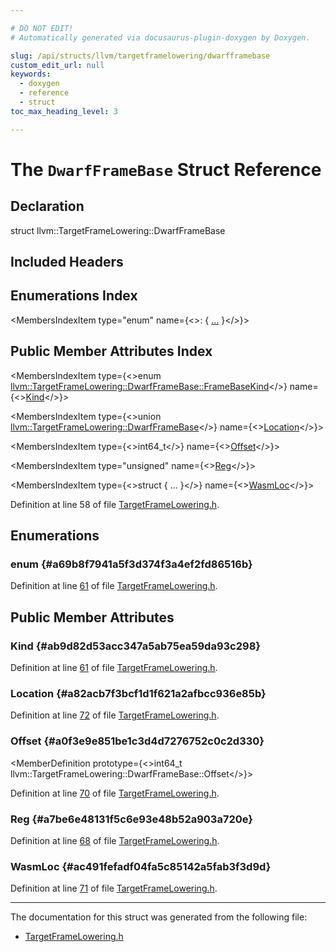 ```yaml
---

# DO NOT EDIT!
# Automatically generated via docusaurus-plugin-doxygen by Doxygen.

slug: /api/structs/llvm/targetframelowering/dwarfframebase
custom_edit_url: null
keywords:
  - doxygen
  - reference
  - struct
toc_max_heading_level: 3

---
```





# The `DwarfFrameBase` Struct Reference

<DoxygenPage pluginConfig={pluginConfig}>



## Declaration

<CodeBlock>struct llvm::TargetFrameLowering::DwarfFrameBase</CodeBlock>

## Included Headers

<IncludesList>
<IncludesListItem
  filePath="llvm/CodeGen/TargetFrameLowering.h"
  permalink="/docs/api/files/include/include/llvm/include/llvm/codegen/targetframelowering-h"
  isLocal="true" />
</IncludesList>

## Enumerations Index

<MembersIndex>

<MembersIndexItem
  type="enum"
  name={<>:  &#123; <a href="#a69b8f7941a5f3d374f3a4ef2fd86516b">...</a> &#125;</>}>
</MembersIndexItem>

</MembersIndex>

## Public Member Attributes Index

<MembersIndex>

<MembersIndexItem
  type={<>enum <a href="#a69b8f7941a5f3d374f3a4ef2fd86516b">llvm::TargetFrameLowering::DwarfFrameBase::FrameBaseKind</a></>}
  name={<><a href="#ab9d82d53acc347a5ab75ea59da93c298">Kind</a></>}>
</MembersIndexItem>

<MembersIndexItem
  type={<>union <a href="/docs/api/structs/llvm/targetframelowering/dwarfframebase">llvm::TargetFrameLowering::DwarfFrameBase</a></>}
  name={<><a href="#a82acb7f3bcf1d1f621a2afbcc936e85b">Location</a></>}>
</MembersIndexItem>

<MembersIndexItem
  type={<>int64&#95;t</>}
  name={<><a href="#a0f3e9e851be1c3d4d7276752c0c2d330">Offset</a></>}>
</MembersIndexItem>

<MembersIndexItem
  type="unsigned"
  name={<><a href="#a7be6e48131f5c6e93e48b52a903a720e">Reg</a></>}>
</MembersIndexItem>

<MembersIndexItem
  type={<>struct &#123; ... &#125;</>}
  name={<><a href="#ac491fefadf04fa5c85142a5fab3f3d9d">WasmLoc</a></>}>
</MembersIndexItem>

</MembersIndex>


Definition at line 58 of file <a href="/docs/api/files/include/include/llvm/include/llvm/codegen/targetframelowering-h">TargetFrameLowering.h</a>.

<SectionDefinition>

## Enumerations

### enum  {#a69b8f7941a5f3d374f3a4ef2fd86516b}

<MemberDefinition
  prototype="enum llvm::TargetFrameLowering::DwarfFrameBase::FrameBaseKind ">

<EnumerationList title="Enumeration values">

<Link id="a69b8f7941a5f3d374f3a4ef2fd86516ba52b328d5d033b938104b2f391ec0b6c7" />
<EnumerationListItem name="Register">

</EnumerationListItem>

<Link id="a69b8f7941a5f3d374f3a4ef2fd86516ba17f65ba058c6314a928497bd58cb6623" />
<EnumerationListItem name="CFA">

</EnumerationListItem>

<Link id="a69b8f7941a5f3d374f3a4ef2fd86516ba3222f8588ce31d0c0e708b231e8f7ffc" />
<EnumerationListItem name="WasmFrameBase">

</EnumerationListItem>

</EnumerationList>

Definition at line <a href="/docs/api/files/include/include/llvm/include/llvm/codegen/targetframelowering-h/#l00061">61</a> of file <a href="/docs/api/files/include/include/llvm/include/llvm/codegen/targetframelowering-h">TargetFrameLowering.h</a>.
</MemberDefinition>

</SectionDefinition>

<SectionDefinition>

## Public Member Attributes

### Kind {#ab9d82d53acc347a5ab75ea59da93c298}

<MemberDefinition
  prototype="enum llvm::TargetFrameLowering::DwarfFrameBase::FrameBaseKind llvm::TargetFrameLowering::DwarfFrameBase::Kind">

Definition at line <a href="/docs/api/files/include/include/llvm/include/llvm/codegen/targetframelowering-h/#l00061">61</a> of file <a href="/docs/api/files/include/include/llvm/include/llvm/codegen/targetframelowering-h">TargetFrameLowering.h</a>.
</MemberDefinition>

### Location {#a82acb7f3bcf1d1f621a2afbcc936e85b}

<MemberDefinition
  prototype="union llvm::TargetFrameLowering::DwarfFrameBase llvm::TargetFrameLowering::DwarfFrameBase::Location">

Definition at line <a href="/docs/api/files/include/include/llvm/include/llvm/codegen/targetframelowering-h/#l00072">72</a> of file <a href="/docs/api/files/include/include/llvm/include/llvm/codegen/targetframelowering-h">TargetFrameLowering.h</a>.
</MemberDefinition>

### Offset {#a0f3e9e851be1c3d4d7276752c0c2d330}

<MemberDefinition
  prototype={<>int64&#95;t llvm::TargetFrameLowering::DwarfFrameBase::Offset</>}>

Definition at line <a href="/docs/api/files/include/include/llvm/include/llvm/codegen/targetframelowering-h/#l00070">70</a> of file <a href="/docs/api/files/include/include/llvm/include/llvm/codegen/targetframelowering-h">TargetFrameLowering.h</a>.
</MemberDefinition>

### Reg {#a7be6e48131f5c6e93e48b52a903a720e}

<MemberDefinition
  prototype="unsigned llvm::TargetFrameLowering::DwarfFrameBase::Reg">

Definition at line <a href="/docs/api/files/include/include/llvm/include/llvm/codegen/targetframelowering-h/#l00068">68</a> of file <a href="/docs/api/files/include/include/llvm/include/llvm/codegen/targetframelowering-h">TargetFrameLowering.h</a>.
</MemberDefinition>

### WasmLoc {#ac491fefadf04fa5c85142a5fab3f3d9d}

<MemberDefinition
  prototype="struct WasmFrameBase llvm::TargetFrameLowering::DwarfFrameBase::WasmLoc">

Definition at line <a href="/docs/api/files/include/include/llvm/include/llvm/codegen/targetframelowering-h/#l00071">71</a> of file <a href="/docs/api/files/include/include/llvm/include/llvm/codegen/targetframelowering-h">TargetFrameLowering.h</a>.
</MemberDefinition>

</SectionDefinition>

<hr/>

The documentation for this struct was generated from the following file:

<ul>
<li><a href="/docs/api/files/include/include/llvm/include/llvm/codegen/targetframelowering-h">TargetFrameLowering.h</a></li>
</ul>

</DoxygenPage>
